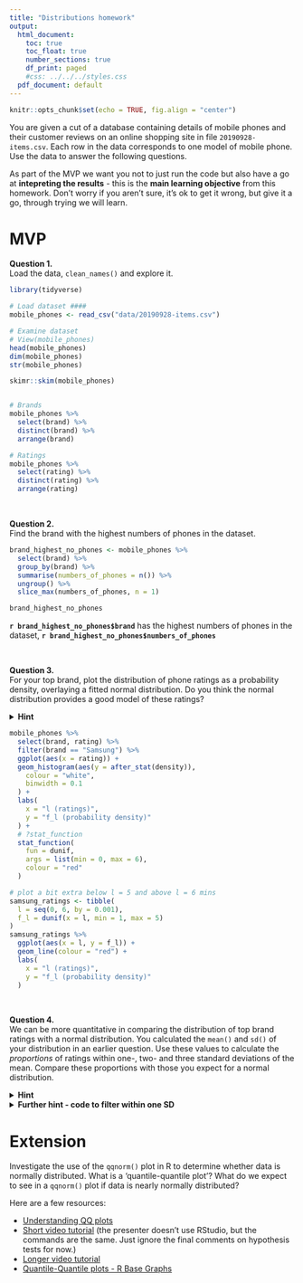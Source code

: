 ```yaml
---
title: "Distributions homework"
output:
  html_document:
    toc: true
    toc_float: true
    number_sections: true
    df_print: paged
    #css: ../../../styles.css
  pdf_document: default
---
```


```r
knitr::opts_chunk$set(echo = TRUE, fig.align = "center")
```

You are given a cut of a database containing details of mobile phones and their customer reviews on an online shopping site in file `20190928-items.csv`. Each row in the data corresponds to one model of mobile phone. Use the data to answer the following questions.  

As part of the MVP we want you not to just run the code but also have a go at **intepreting the results** - this is the **main learning objective** from this homework. Don't worry if you aren't sure, it's ok to get it wrong, but give it a go, through trying we will learn. 

# MVP


**Question 1.**  
Load the data, `clean_names()` and explore it.

```r
library(tidyverse)
```

```r
# Load dataset ####
mobile_phones <- read_csv("data/20190928-items.csv")
```


```r
# Examine dataset
# View(mobile_phones)
head(mobile_phones)
dim(mobile_phones)
str(mobile_phones)

skimr::skim(mobile_phones)


# Brands
mobile_phones %>%
  select(brand) %>%
  distinct(brand) %>%
  arrange(brand)

# Ratings
mobile_phones %>%
  select(rating) %>%
  distinct(rating) %>%
  arrange(rating)
```




<br>


**Question 2.**  
Find the brand with the highest numbers of phones in the dataset.

```r
brand_highest_no_phones <- mobile_phones %>%
  select(brand) %>%
  group_by(brand) %>%
  summarise(numbers_of_phones = n()) %>%
  ungroup() %>%
  slice_max(numbers_of_phones, n = 1)

brand_highest_no_phones
```
**`r brand_highest_no_phones$brand`** has the highest numbers of phones in the 
dataset, **`r brand_highest_no_phones$numbers_of_phones`**

<br>


**Question 3.**  
For your top brand, plot the distribution of phone ratings as a probability 
density, overlaying a fitted normal distribution. Do you think the normal 
distribution provides a good model of these ratings?<br>

<details>
<summary>**Hint**</summary>
You will need to calculate the `mean()` and `sd()` of the ratings to plot the 
appropriate normal distribution. Alternatively, investigate using the 
`fitdistr()` function in the `MASS` package]
</details>


<!-- N.B. At this point we have not covered the full material so the suggested task 
for MVP was "For your top brand, plot the distribution of phone ratings as a 
probability density" -->

```r
mobile_phones %>%
  select(brand, rating) %>%
  filter(brand == "Samsung") %>%
  ggplot(aes(x = rating)) +
  geom_histogram(aes(y = after_stat(density)),
    colour = "white",
    binwidth = 0.1
  ) +
  labs(
    x = "l (ratings)",
    y = "f_l (probability density)"
  ) +
  # ?stat_function
  stat_function(
    fun = dunif,
    args = list(min = 0, max = 6),
    colour = "red"
  )

# plot a bit extra below l = 5 and above l = 6 mins
samsung_ratings <- tibble(
  l = seq(0, 6, by = 0.001),
  f_l = dunif(x = l, min = 1, max = 5)
)
samsung_ratings %>%
  ggplot(aes(x = l, y = f_l)) +
  geom_line(colour = "red") +
  labs(
    x = "l (ratings)",
    y = "f_l (probability density)"
  )
```


<br>


**Question 4.**  
We can be more quantitative in comparing the distribution of top brand ratings with a normal distribution. You calculated the `mean()` and `sd()` of your distribution in an earlier question. Use these values to calculate the *proportions* of ratings within one-, two- and three standard deviations of the mean. Compare these proportions with those you expect for a normal distribution.  

<details>
<summary>**Hint**</summary>
You can use a `filter()` to get only the ratings within one-, two- and three standard deviations of the mean, and then think about how to calculate what proportion each of these filtered sets make of the total number of ratings. You'll need to use three separate `filter()` and `summarise()` pipes to do this.
</details>

<details>
<summary>**Further hint - code to filter within one SD**</summary>
Here's the code to filter and summarise the proportion of ratings within one standard deviation of the mean.
```r
samsung_ratings %>%
  filter(rating >= samsung_stats$mean - samsung_stats$sd) %>%
  filter(rating <= samsung_stats$mean + samsung_stats$sd) %>%
  summarise(prop_within_1sd = n() / nrow(samsung_ratings))
```
</details>

# Extension

Investigate the use of the `qqnorm()` plot in R to determine whether data is normally distributed. What is a 'quantile-quantile plot'? What do we expect to see in a `qqnorm()` plot if data is nearly normally distributed?

Here are a few resources:

* [Understanding QQ plots](https://data.library.virginia.edu/understanding-q-q-plots/)
* [Short video tutorial](https://www.youtube.com/watch?v=Erze9pNIX8A) (the presenter doesn't use RStudio, but the commands are the same. Just ignore the final comments on hypothesis tests for now.)
* [Longer video tutorial](https://www.youtube.com/watch?v=smJBsZ4YQZw)
* [Quantile-Quantile plots - R Base Graphs](http://www.sthda.com/english/wiki/qq-plots-quantile-quantile-plots-r-base-graphs)
